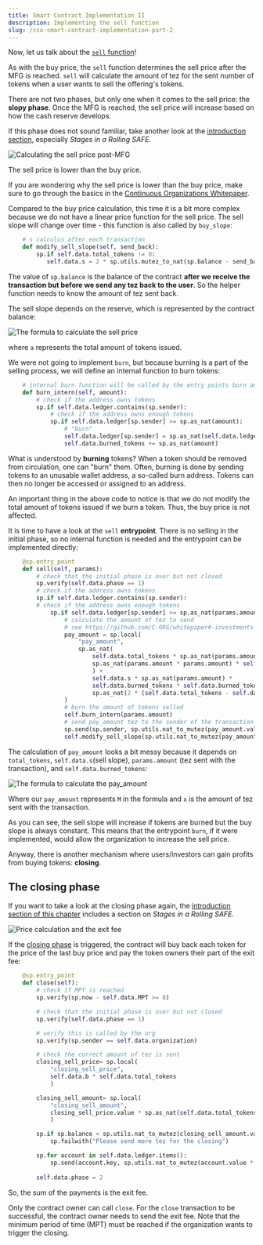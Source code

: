 ```yaml
---
title: Smart Contract Implementation II
description: Implementing the sell function
slug: /cso-smart-contract-implementation-part-2
---
```


Now, let us talk about the [`sell` function](https://github.com/C-ORG/whitepaper#sell-calculus)!

As with the buy price, the `sell` function determines the sell price after the MFG is reached. `sell` will calculate the amount of tez for the sent number of tokens when a user wants to sell the offering's tokens.

There are not two phases, but only one when it comes to the sell price: the **slopy phase**. Once the MFG is reached, the sell price will increase based on how the cash reserve develops.

<HighlightBox type="tip">

If this phase does not sound familiar, take another look at the [introduction section](./what-is-a-cso), especially _Stages in a Rolling SAFE_.

</HighlightBox>

![Calculating the sell price post-MFG](/images/sell-calculus.png)

The sell price is lower than the buy price.

<HighlightBox type="info">

If you are wondering why the sell price is lower than the buy price, make sure to go through the basics in the [Continuous Organizations Whitepaper](https://github.com/C-ORG/whitepaper).

</HighlightBox>

Compared to the buy price calculation, this time it is a bit more complex because we do not have a linear price function for the sell price. The sell slope will change over time - this function is also called by `buy_slope`:

```python
    # s calculus after each transaction
    def modify_sell_slope(self, send_back):
        sp.if self.data.total_tokens != 0:
           self.data.s = 2 * sp.utils.mutez_to_nat(sp.balance - send_back) / (self.data.total_tokens * self.data.total_tokens)
```

The value of `sp.balance` is the balance of the contract __after we receive the transaction but before we send any tez back to the user__. So the helper function needs to know the amount of tez sent back.

The sell slope depends on the reserve, which is represented by the contract balance:

![The formula to calculate the sell price](images/sell-calculus-formula-3.png)

where `a` represents the total amount of tokens issued.

We were not going to implement `burn`, but because burning is a part of the selling process, we will define an internal function to burn tokens:

```python          
    # internal burn function will be called by the entry points burn and sell
    def burn_intern(self, amount):
        # check if the address owns tokens
        sp.if self.data.ledger.contains(sp.sender):
            # check if the address owns enough tokens
            sp.if self.data.ledger[sp.sender] >= sp.as_nat(amount):
                # "burn"
                self.data.ledger[sp.sender] = sp.as_nat(self.data.ledger[sp.sender] - sp.as_nat(amount))
                self.data.burned_tokens += sp.as_nat(amount)
```

<HighlightBox type="info">

What is understood by **burning** tokens? When a token should be removed from circulation, one can "burn" them. Often, burning is done by sending tokens to an unusable wallet address, a so-called burn address. Tokens can then no longer be accessed or assigned to an address.

</HighlightBox>

An important thing in the above code to notice is that we do not modify the total amount of tokens issued if we burn a token. Thus, the buy price is not affected.

It is time to have a look at the `sell` **entrypoint**. There is no selling in the initial phase, so no internal function is needed and the entrypoint can be implemented directly:

```python
    @sp.entry_point
    def sell(self, params):
        # check that the initial phase is over but not closed
        sp.verify(self.data.phase == 1)
        # check if the address owns tokens
        sp.if self.data.ledger.contains(sp.sender):
        # check if the address owns enough tokens
            sp.if self.data.ledger[sp.sender] >= sp.as_nat(params.amount):
                # calculate the amount of tez to send
                # see https://github.com/C-ORG/whitepaper#-investments---sell
                pay_amount = sp.local(
                    "pay_amount", 
                    sp.as_nat(
                        self.data.total_tokens * sp.as_nat(params.amount) * self.data.s - 
                        sp.as_nat(params.amount * params.amount) * self.data.s / 2 
                        ) + 
                        self.data.s * sp.as_nat(params.amount) * 
                        self.data.burned_tokens * self.data.burned_tokens /
                        sp.as_nat(2 * (self.data.total_tokens - self.data.burned_tokens) )
                )
                # burn the amount of tokens selled
                self.burn_intern(params.amount)
                # send pay_amount tez to the sender of the transaction
                sp.send(sp.sender, sp.utils.nat_to_mutez(pay_amount.value))
                self.modify_sell_slope(sp.utils.nat_to_mutez(pay_amount.value))
```

The calculation of `pay_amount` looks a bit messy because it depends on `total_tokens`, `self.data.s`(sell slope), `params.amount` (tez sent with the transaction), and `self.data.burned_tokens`:

![The formula to calculate the `pay_amount`](images/sell-calculus-formula-7.png)

Where our `pay_amount` represents `M` in the formula and `x` is the amount of tez sent with the transaction.

As you can see, the sell slope will increase if tokens are burned but the buy slope is always constant. This means that the entrypoint `burn`, if it were implemented, would allow the organization to increase the sell price.

Anyway, there is another mechanism where users/investors can gain profits from buying tokens: __closing__.

## The closing phase

<HighlightBox type="tip">

If you want to take a look at the closing phase again, the [introduction section of this chapter](./what-is-a-cso) includes a section on _Stages in a Rolling SAFE_.

</HighlightBox>

![Price calculation and the exit fee](/images/exit_fee.png)

If the [closing phase](https://github.com/C-ORG/whitepaper#closing) is triggered, the contract will buy back each token for the price of the last buy price and pay the token owners their part of the exit fee:

```python
    @sp.entry_point
    def close(self):
        # check if MPT is reached
        sp.verify(sp.now - self.data.MPT >= 0)

        # check that the initial phase is over but not closed
        sp.verify(self.data.phase == 1)

        # verify this is called by the org
        sp.verify(sp.sender == self.data.organization)

        # check the correct amount of tez is sent
        closing_sell_price= sp.local(
            "closing_sell_price",
            self.data.b * self.data.total_tokens
            )

        closing_sell_amount= sp.local(
            "closing_sell_amount",
            closing_sell_price.value * sp.as_nat(self.data.total_tokens - self.data.burned_tokens)
            )

        sp.if sp.balance < sp.utils.nat_to_mutez(closing_sell_amount.value):
            sp.failwith("Please send more tez for the closing")

        sp.for account in self.data.ledger.items():
            sp.send(account.key, sp.utils.nat_to_mutez(account.value * closing_sell_price.value))
        
        self.data.phase = 2

```

So, the sum of the payments is the exit fee.

Only the contract owner can call `close`. For the `close` transaction to be successful, the contract owner needs to send the exit fee. Note that the minimum period of time (MPT) must be reached if the organization wants to trigger the closing.
